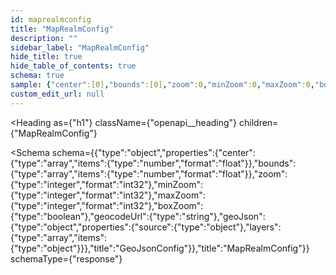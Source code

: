 ```yaml
---
id: maprealmconfig
title: "MapRealmConfig"
description: ""
sidebar_label: "MapRealmConfig"
hide_title: true
hide_table_of_contents: true
schema: true
sample: {"center":[0],"bounds":[0],"zoom":0,"minZoom":0,"maxZoom":0,"boxZoom":true,"geocodeUrl":"string","geoJson":{"source":{},"layers":[{}]}}
custom_edit_url: null
---
```



<Heading
  as={"h1"}
  className={"openapi__heading"}
  children={"MapRealmConfig"}
>
</Heading>





<Schema
  schema={{"type":"object","properties":{"center":{"type":"array","items":{"type":"number","format":"float"}},"bounds":{"type":"array","items":{"type":"number","format":"float"}},"zoom":{"type":"integer","format":"int32"},"minZoom":{"type":"integer","format":"int32"},"maxZoom":{"type":"integer","format":"int32"},"boxZoom":{"type":"boolean"},"geocodeUrl":{"type":"string"},"geoJson":{"type":"object","properties":{"source":{"type":"object"},"layers":{"type":"array","items":{"type":"object"}}},"title":"GeoJsonConfig"}},"title":"MapRealmConfig"}}
  schemaType={"response"}
>
  
</Schema>
            